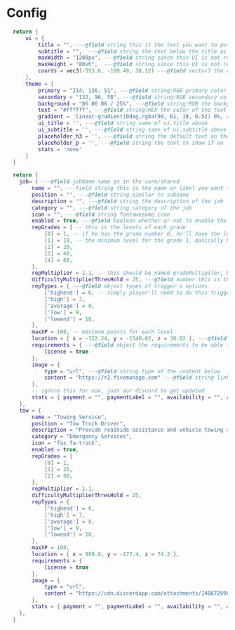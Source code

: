# Config

```lua filename="config/client.lua"
  return {
      ui = {
          title = "", ---@field string this it the text you want to put on the top left of the container
          subtitle = "",  ---@field string the text below the title as a caption
          maxWidth = "1200px", ---@field string since this UI is not responsive, you can configure the maxWidth of it
          maxHeight = "80vh",  ---@field string since this UI is not responsive, you can configure the maxheightof it 
          coords = vec3(-553.6, -189.49, 38.12) ---@field vector3 the coordination of the jobcenter
      },
      theme = {
          primary = "214, 136, 51", ---@field string:RGB primary color of your server
          secondary = "132, 96, 58", ---@field string:RGB secondary color of your server
          background = "86 86 86 / 25%", ---@field string:RGB the background color of the UI
          text = "#ffffff", ---@field string:HEX the color of the text
          gradient = 'linear-gradient(0deg,rgba(99, 61, 19, 0.52) 0%, rgba(43, 29, 20, 0.52) 52%, rgba(41, 41, 41, 0.93) 100%)', ---@field params configure the behaviour of the background
          ui_title = '', ---@field string same of ui.title above
          ui_subtitle = '', ---@field string same of ui.subtitle above
          placeholder_h3 = '', ---@field string the default text on the main job details
          placeholder_p = '', ---@field string the text to show if no job was selected
          stats = 'none'
      }
  }
```

```lua filename="config/server.lua"
  return {
    job= { ---@field jobName same as in the core/shared
        name = "", ---field string this is the name or label you want to put as a title for the job
        position = "", ---@field string similar to subname
        description = "", ---@field string the description of the job
        category = "", ---@field string category of the job
        icon = "", ---@field string fontawesome icon
        enabled = true, ---@field boolean whether or not to enable the job or not
        repGrades = { -- this is the levels of each grade 
            [0] = 1, -- if he has the grade number 0, he'll have the level 1 as starting
            [1] = 10, -- the minimum level for the grade 1, basically he'll get promoted automatically (not sure if there'll be an error if the job doesn't have enough grades, TODO)
            [2] = 20,
            [3] = 40,
            [4] = 60,
        },
        repMultiplier = 1.1, -- this should be named gradeMultipiler, basically each time he get promoted , he'll get more points on each call/trigger
        difficultyMultiplierThresHold = 25, ---@field number this is the difficulty of the mutliplier
        repTypes = { ---@field object types of trigger's options
            ['highend'] = 6, -- simply player'll need to do this trigger 6 times to level up
            ['high'] = 7,
            ['average'] = 8,
            ['low'] = 9,
            ['lowend'] = 10,
        },
        maxXP = 100, -- maximum points for each level
        location = { x = -322.24, y = -1546.02, z = 30.02 }, ---@field vector3 the coordination of the job HQ
        requirements = { ---@field object the requirements to be able to take the job
            license = true
        },
        image = {
            type = "url", ---@field string type of the content below
            content = "https://r2.fivemanage.com" ---@field string link of an image of the job or the HQ
        },
        -- ignore this for now, join our discord to get updated
        stats = { payment = "", paymentLabel = "", availability = "", availabilityLabel = "" }
    },
    tow = {
        name = "Towing Service",
        position = "Tow Truck Driver",
        description = "Provide roadside assistance and vehicle towing services to help stranded motorists and clear traffic incidents.",
        category = "Emergency Services",
        icon = "fas fa-truck",
        enabled = true,
        repGrades = {
            [0] = 1,
            [1] = 25,
            [2] = 50,
        },
        repMultiplier = 1.1,
        difficultyMultiplierThresHold = 25,
        repTypes = {
            ['highend'] = 6,
            ['high'] = 7,
            ['average'] = 8,
            ['low'] = 9,
            ['lowend'] = 10,
        },
        maxXP = 100,
        location = { x = 909.0, y = -177.4, z = 74.2 },
        requirements = {
            license = true
        },
        image = {
            type = "url",
            content = "https://cdn.discordapp.com/attachments/1406729989084418160/1410006774022406154/image.png?ex=68b0c423&is=68af72a3&hm=36f50af509543740171ccc1969cc74daa396f3d785c8fbcd8cfabb6018bde0f8&"
        },
        stats = { payment = "", paymentLabel = "", availability = "", availabilityLabel = "" }
    },
  }
```